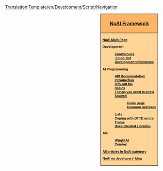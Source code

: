 <noinclude>[[Translation:Template/en/Development/Script/Navigation]]</noinclude><div style="float:right; padding-left:12px; background:#ffffff;">
<div style="border:1px solid #000000; background:#ffb466; padding:5px; -moz-border-radius-topleft:5px; -moz-border-radius-topright:5px; font-size: 12pt;">
<center><strong><font size="3">[[en/Development/Script/Main Page|NoAI Framework]]</font></strong></center>
</div>
<div style="border:1px solid black; border-top-width: 0px; background:#ffd496; padding:5px; -moz-border-radius-bottomleft:5px; -moz-border-radius-bottomright:8px; font-size: 8pt; font-weight:bold">

[[en/Development/Script/Main Page|NoAI Main Page]]

Development
:[[en/AI/Bugs|Known bugs]]
:[[en/AI/TODO|'To do' list]]
:[[en/Archive/Development/AI Development milestones|Development milestones]]


AI Programming
:[http://devs.openttd.org/~noai/aidocs/ API Documentation]
:[[en/Development/Script/Introduction|Introduction]]
:[[en/Development/Script/AIInfo|info.nut file]]
:[[en/Development/Script/Basics|Basics]]
:[[en/Development/Script/Need To Know|Things you need to know]]
:[[en/Development/Script/Squirrel|Squirrel]]
::[http://squirrel-lang.org/default.aspx Home page]
::[[en/Development/Script/Squirrel pitfalls|Common mistakes]]
:[[en/Development/Script/Lists|Lists]]
:[[en/Development/Script/Last Error|Coping with OTTD errors]]
:[[en/Development/Script/Trams|Trams]]
:[[en/Development/Script/Library|User-Created Libraries]]

AIs
:[[en/Development/Script/WrightAI|WrightAI]]
:[[en/Community/AI/Convoy|Convoy]]

[[:Category:en/Development/Script/NoAI|All articles in NoAI category]]

[http://blog.openttd.org/?cat=3 NoAI on developers' blog]


</div>
</div>
<includeonly>
[[Category:en/Development/Script/NoAI|{{PAGENAME}}]]
[[Category:en/Development|{{PAGENAME}}]]
</includeonly>